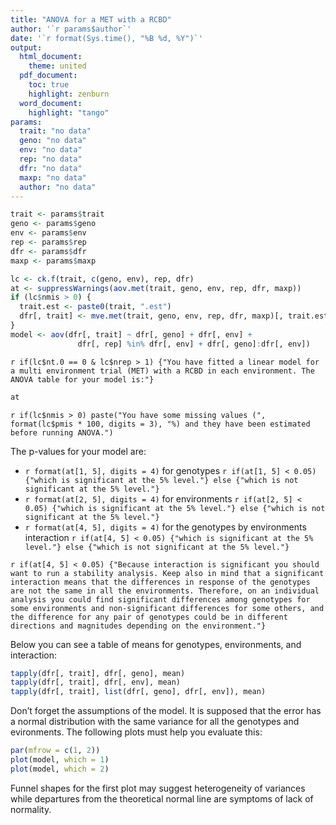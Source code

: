 ```yaml
---
title: "ANOVA for a MET with a RCBD"
author: '`r params$author`'
date: '`r format(Sys.time(), "%B %d, %Y")`'
output: 
  html_document:
    theme: united
  pdf_document:
    toc: true
    highlight: zenburn
  word_document:
    highlight: "tango"
params: 
  trait: "no data"
  geno: "no data"
  env: "no data"
  rep: "no data"
  dfr: "no data"
  maxp: "no data"
  author: "no data"
---
```


```r
trait <- params$trait
geno <- params$geno
env <- params$env
rep <- params$rep
dfr <- params$dfr
maxp <- params$maxp

lc <- ck.f(trait, c(geno, env), rep, dfr)
at <- suppressWarnings(aov.met(trait, geno, env, rep, dfr, maxp))
if (lc$nmis > 0) {
  trait.est <- paste0(trait, ".est")
  dfr[, trait] <- mve.met(trait, geno, env, rep, dfr, maxp)[, trait.est]
}
model <- aov(dfr[, trait] ~ dfr[, geno] + dfr[, env] +
               dfr[, rep] %in% dfr[, env] + dfr[, geno]:dfr[, env])
```

`r if(lc$nt.0 == 0 & lc$nrep > 1) {"You have fitted a linear model for a multi environment trial (MET) with a RCBD in each environment. The ANOVA table for your model is:"}`

```r
at
```

`r if(lc$nmis > 0) paste("You have some missing values (", format(lc$pmis * 100, digits = 3), "%) and they have been estimated before running ANOVA.")`

The p-values for your model are:

- `r format(at[1, 5], digits = 4)` for genotypes `r if(at[1, 5] < 0.05) {"which is significant at the 5% level."} else {"which is not significant at the 5% level."}`
- `r format(at[2, 5], digits = 4)` for environments `r if(at[2, 5] < 0.05) {"which is significant at the 5% level."} else {"which is not significant at the 5% level."}`
- `r format(at[4, 5], digits = 4)` for the genotypes by environments interaction `r if(at[4, 5] < 0.05) {"which is significant at the 5% level."} else {"which is not significant at the 5% level."}`

`r if(at[4, 5] < 0.05) {"Because interaction is significant you should want to run a stability analysis. Keep also in mind that a significant interaction means that the differences in response of the genotypes are not the same in all the environments. Therefore, on an individual analysis you could find significant differences among genotypes for some environments and non-significant differences for some others, and the difference for any pair of genotypes could be in different directions and magnitudes depending on the environment."}`

Below you can see a table of means for genotypes, environments, and interaction:

```r
tapply(dfr[, trait], dfr[, geno], mean)
tapply(dfr[, trait], dfr[, env], mean)
tapply(dfr[, trait], list(dfr[, geno], dfr[, env]), mean)
```

Don't forget the assumptions of the model. It is supposed that the error has a normal distribution with the same variance for all the genotypes and evironments. The following plots must help you evaluate this:

```r
par(mfrow = c(1, 2))
plot(model, which = 1)
plot(model, which = 2)
```

Funnel shapes for the first plot may suggest heterogeneity of variances while departures from the theoretical normal line are symptoms of lack of normality.
